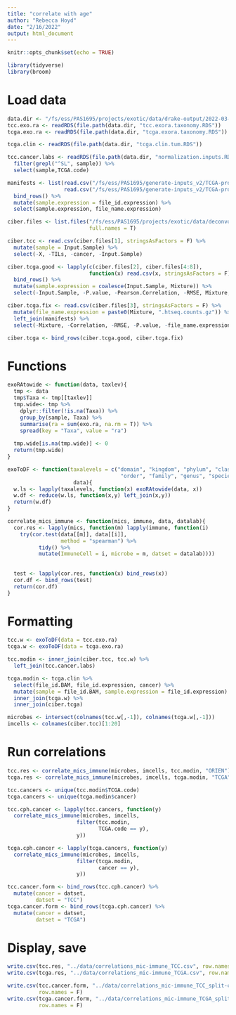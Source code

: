 ```yaml
---
title: "correlate with age"
author: "Rebecca Hoyd"
date: "2/16/2022"
output: html_document
---
```


```r
knitr::opts_chunk$set(echo = TRUE)

library(tidyverse)
library(broom)
```

# Load data

```r
data.dir <- "/fs/ess/PAS1695/projects/exotic/data/drake-output/2022-03-08"
tcc.exo.ra <- readRDS(file.path(data.dir, "tcc.exora.taxonomy.RDS"))
tcga.exo.ra <- readRDS(file.path(data.dir, "tcga.exora.taxonomy.RDS"))

tcga.clin <- readRDS(file.path(data.dir, "tcga.clin.tum.RDS"))

tcc.cancer.labs <- readRDS(file.path(data.dir, "normalization.inputs.RDS"))[[2]] %>%
  filter(grepl("^SL", sample)) %>%
  select(sample,TCGA.code)

manifests <- list(read.csv("/fs/ess/PAS1695/generate-inputs_v2/TCGA-processing/data/COAD/manifest.csv"),
                  read.csv("/fs/ess/PAS1695/generate-inputs_v2/TCGA-processing/data/READ/manifest.csv")) %>%
  bind_rows() %>%
  mutate(sample.expression = file_id.expression) %>%
  select(sample.expression, file_name.expression)
```

```r
ciber.files <- list.files("/fs/ess/PAS1695/projects/exotic/data/deconvolutions",
                          full.names = T)

ciber.tcc <- read.csv(ciber.files[1], stringsAsFactors = F) %>%
  mutate(sample = Input.Sample) %>%
  select(-X, -TILs, -cancer, -Input.Sample) 

ciber.tcga.good <- lapply(c(ciber.files[2], ciber.files[4:8]),
                          function(x) read.csv(x, stringsAsFactors = F)) %>%
  bind_rows() %>%
  mutate(sample.expression = coalesce(Input.Sample, Mixture)) %>%
  select(-Input.Sample, -P.value, -Pearson.Correlation, -RMSE, Mixture, -Correlation)

ciber.tcga.fix <- read.csv(ciber.files[3], stringsAsFactors = F) %>%
  mutate(file_name.expression = paste0(Mixture, ".htseq.counts.gz")) %>%
  left_join(manifests) %>%
  select(-Mixture, -Correlation, -RMSE, -P.value, -file_name.expression)

ciber.tcga <- bind_rows(ciber.tcga.good, ciber.tcga.fix)
```

# Functions

```r
exoRAtowide <- function(data, taxlev){
  tmp <- data
  tmp$Taxa <- tmp[[taxlev]]
  tmp.wide<- tmp %>%
    dplyr::filter(!is.na(Taxa)) %>%
    group_by(sample, Taxa) %>%
    summarise(ra = sum(exo.ra, na.rm = T)) %>%
    spread(key = "Taxa", value = "ra")
  
  tmp.wide[is.na(tmp.wide)] <- 0
  return(tmp.wide)
}

exoToDF <- function(taxalevels = c("domain", "kingdom", "phylum", "class", 
                                    "order", "family", "genus", "species"), 
                     data){
  w.ls <- lapply(taxalevels, function(x) exoRAtowide(data, x))
  w.df <- reduce(w.ls, function(x,y) left_join(x,y)) 
  return(w.df)
}
```

```r
correlate_mics_immune <- function(mics, immune, data, datalab){
  cor.res <- lapply(mics, function(m) lapply(immune, function(i)
    try(cor.test(data[[m]], data[[i]],
                 method = "spearman") %>%
          tidy() %>%
          mutate(ImmuneCell = i, microbe = m, datset = datalab))))
  
  
  test <- lapply(cor.res, function(x) bind_rows(x))
  cor.df <- bind_rows(test)
  return(cor.df)
}
```

# Formatting

```r
tcc.w <- exoToDF(data = tcc.exo.ra)
tcga.w <- exoToDF(data = tcga.exo.ra)
```

```r
tcc.modin <- inner_join(ciber.tcc, tcc.w) %>%
  left_join(tcc.cancer.labs)

tcga.modin <- tcga.clin %>%
  select(file_id.BAM, file_id.expression, cancer) %>%
  mutate(sample = file_id.BAM, sample.expression = file_id.expression) %>%
  inner_join(tcga.w) %>%
  inner_join(ciber.tcga)
```

```r
microbes <- intersect(colnames(tcc.w[,-1]), colnames(tcga.w[,-1]))
imcells <- colnames(ciber.tcc)[1:20]

```

# Run correlations

```r
tcc.res <- correlate_mics_immune(microbes, imcells, tcc.modin, "ORIEN")
tcga.res <- correlate_mics_immune(microbes, imcells, tcga.modin, "TCGA")
```

```r
tcc.cancers <- unique(tcc.modin$TCGA.code)
tcga.cancers <- unique(tcga.modin$cancer)

tcc.cph.cancer <- lapply(tcc.cancers, function(y)
  correlate_mics_immune(microbes, imcells,
                      filter(tcc.modin,
                             TCGA.code == y),
                      y))

tcga.cph.cancer <- lapply(tcga.cancers, function(y) 
  correlate_mics_immune(microbes, imcells,
                      filter(tcga.modin,
                             cancer == y),
                      y))
```

```r
tcc.cancer.form <- bind_rows(tcc.cph.cancer) %>%
  mutate(cancer = datset,
         datset = "TCC") 
tcga.cancer.form <- bind_rows(tcga.cph.cancer) %>%
  mutate(cancer = datset,
         datset = "TCGA") 
```


# Display, save

```r
write.csv(tcc.res, "../data/correlations_mic-immune_TCC.csv", row.names = F)
write.csv(tcga.res, "../data/correlations_mic-immune_TCGA.csv", row.names = F)

write.csv(tcc.cancer.form, "../data/correlations_mic-immune_TCC_split-cancer.csv",
          row.names = F)
write.csv(tcga.cancer.form, "../data/correlations_mic-immune_TCGA_split-cancer.csv",
          row.names = F)
```